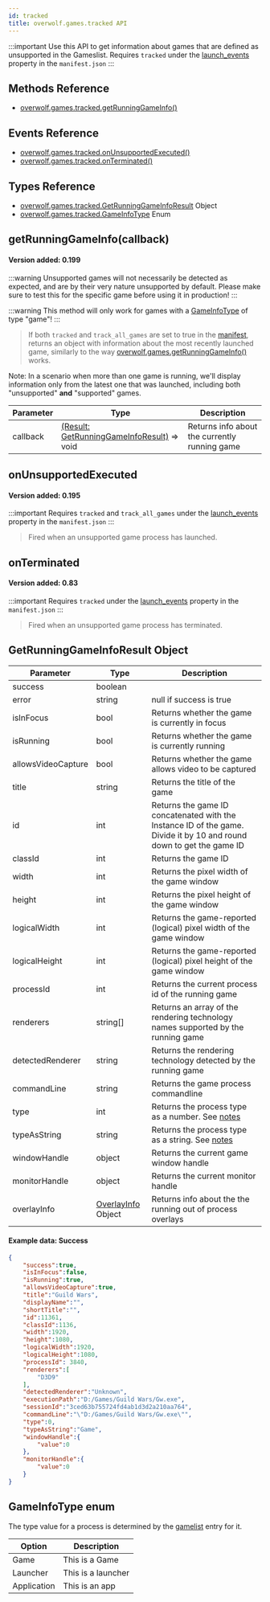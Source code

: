 ```yaml
---
id: tracked
title: overwolf.games.tracked API
---
```


:::important Use this API to get information about games that are defined as unsupported in the Gameslist.
Requires `tracked` under the [launch_events](../manifest#launch_event_settings-array) property in the `manifest.json`
:::


## Methods Reference

* [overwolf.games.tracked.getRunningGameInfo()](#getrunninggameinfocallback)

## Events Reference

* [overwolf.games.tracked.onUnsupportedExecuted()](#onunsupportedexecuted)
* [overwolf.games.tracked.onTerminated()](#onterminated) 

## Types Reference

* [overwolf.games.tracked.GetRunningGameInfoResult](#getrunninggameinforesult-object) Object
* [overwolf.games.tracked.GameInfoType](#gameinfotype-enum) Enum


## getRunningGameInfo(callback)

#### Version added: 0.199

:::warning
Unsupported games will not necessarily be detected as expected, and are by their very nature unsupported by default. Please make sure to test this for the specific game before using it in production!
:::

:::warning
This method will only work for games with a [GameInfoType](#gameinfotype-enum) of type "game"!
:::

> If both `tracked` and `track_all_games` are set to true in the [manifest](../manifest#launch_event_settings-array), returns an object with information about the most recently launched game, similarly to the way [overwolf.games.getRunningGameInfo()](../games#getrunninggameinfocallback) works.

Note: In a scenario when more than one game is running, we'll display information only from the latest one that was launched, including both "unsupported" **and** "supported" games.



Parameter | Type     | Description                                                              |
----------| -------- | ------------------------------------------------------------------------ |
callback  | [(Result: GetRunningGameInfoResult)](#getrunninggameinforesult-object) => void | Returns info about the currently running game |


## onUnsupportedExecuted
#### Version added: 0.195
:::important
Requires `tracked` and `track_all_games` under the [launch_events](../manifest#launch_event_settings-array) property in the `manifest.json`
:::

> Fired when an unsupported game process has launched.


## onTerminated
#### Version added: 0.83
:::important
Requires `tracked` under the [launch_events](../manifest#launch_event_settings-array) property in the `manifest.json`
:::
> Fired when an unsupported game process has terminated.


## GetRunningGameInfoResult Object

Parameter            | Type     | Description                                                                                         | 
---------------------| ---------| --------------------------------------------------------------------------------------------------- | 
| success            | boolean  |                                                                                                     |  
| error              | string   | null if success is true                                                                             |
| isInFocus          | bool     | Returns whether the game is currently in focus                                                      |
| isRunning          | bool     | Returns whether the game is currently running                                                       | 
| allowsVideoCapture | bool     | Returns whether the game allows video to be captured                                                | 
| title              | string   | Returns the title of the game                                                                       | 
| id                 | int      | Returns the game ID concatenated with the Instance ID of the game. Divide it by 10 and round down to get the game ID |
| classId            | int      | Returns the game ID                                                                                 |
| width              | int      | Returns the pixel width of the game window                                                          | 
| height             | int      | Returns the pixel height of the game window                                                         | 
| logicalWidth       | int      | Returns the game-reported (logical) pixel width of the game window                                  | 
| logicalHeight      | int      | Returns the game-reported (logical) pixel height of the game window                                 | 
| processId          | int      | Returns the current process id of the running game                                                  | 
| renderers          | string[] | Returns an array of the rendering technology names supported by the running game                    | 
| detectedRenderer   | string   | Returns the rendering technology detected by the running game                                       | 
| commandLine        | string   | Returns the game process commandline                                                                | 
| type               | int      | Returns the process type as a number. See [notes](#infotype-note-1)                                 | 
| typeAsString       | string   | Returns the process type as a string. See [notes](#infotype-note-1)                                 | 
| windowHandle       | object   | Returns the current game window handle                                                              | 
| monitorHandle      | object   | Returns the current monitor handle                                                                  |
| overlayInfo        | [OverlayInfo](#overlayinfo-object) Object  | Returns info about the the running out of process overlays        | 


#### Example data: Success

```json
{
    "success":true,
    "isInFocus":false,
    "isRunning":true,
    "allowsVideoCapture":true,
    "title":"Guild Wars",
    "displayName":"",
    "shortTitle":"",
    "id":11361,
    "classId":1136,
    "width":1920,
    "height":1080,
    "logicalWidth":1920,
    "logicalHeight":1080,
    "processId": 3840,
    "renderers":[
        "D3D9"
    ],
    "detectedRenderer":"Unknown",
    "executionPath":"D:/Games/Guild Wars/Gw.exe",
    "sessionId":"3ced63b755724fd4ab1d3d2a210aa764",
    "commandLine":"\"D:/Games/Guild Wars/Gw.exe\"",
    "type":0,
    "typeAsString":"Game",
    "windowHandle":{
        "value":0
    },
    "monitorHandle":{
        "value":0
    }
}
```

## GameInfoType enum

The type value for a process is determined by the [gamelist](ids#the-gamelistxml-file) entry for it.

Option                          | Description   |
--------------------------------| --------------|
Game                            |      This is a Game        |
Launcher                        |      This is a launcher    |
Application                     |      This is an app        |